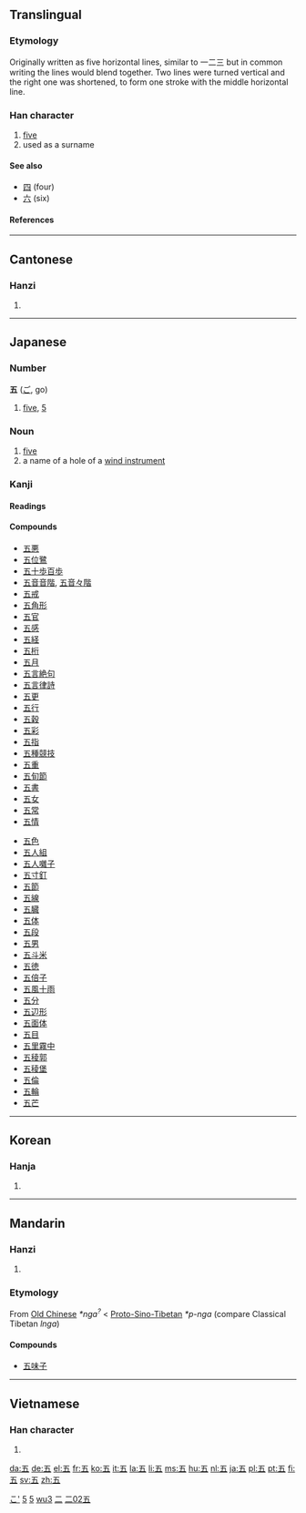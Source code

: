{{see|伍}}<!-- may be replaced by zh-forms -->
==Translingual==
{{Han stroke|[[image:五-order.gif]]}}
{{Han stroke|[[image:五-bw.png|200px]]}}

===Etymology===
Originally written as five horizontal lines, similar to 一二三 but in common writing the lines would blend together. Two lines were turned vertical and the right one was shortened, to form one stroke with the middle horizontal line.

===Han character===
{{Han char|rn=7|rad=二|as=02|sn=4|four=1010<sub>7</sub>|canj=一木一 (MDM)}}

# [[five]]
# used as a surname

====See also====
* [[四]] (four)
* [[六]] (six)

====References====
{{Han ref|kx=0086.110|dkj=00257|dj=0178.040|hdz=10011.030|uh=4E94|ud=20116|bh=A4AD|bd=42157}}

----

==Cantonese==

===Hanzi===
{{yue-hanzi|jyut=|y=ng5}}

# {{defn|Cantonese}}

----

==Japanese==

===Number===
'''五''' ([[ご]], go)

# [[five]], [[5]]

===Noun===
{{ja-noun|k|hira=ご|rom=go|hidx=こ'}}

# [[five]]
# a name of a hole of a [[wind instrument]]

===Kanji===
{{ja-kanji|grade=|rs=二02}}

====Readings====
{{ja-readings|on=[[ご]] (''go'')|kun=[[いつ]] (''itsu''), [[いつつ]] ([[五つ]], ''itsutsu'')|nanori=[[い]] (''i''), [[さ]] (''sa''), [[さつ]] (''satsu''), [[ち]] (''chi''), [[ふ]] (''fu''), [[み]] (''mi''), [[め]] (''me'')}}

====Compounds====
{{top2}}
*[[五悪]]
*[[五位鷺]]
*[[五十歩百歩]]
*[[五音音階]], [[五音々階]]
*[[五戒]]
*[[五角形]]
*[[五官]]
*[[五感]]
*[[五経]]
*[[五桁]]
*[[五月]]
*[[五言絶句]]
*[[五言律詩]]
*[[五更]]
*[[五行]]
*[[五穀]]
*[[五彩]]
*[[五指]]
*[[五種競技]]
*[[五重]]
*[[五旬節]]
*[[五書]]
*[[五女]]
*[[五常]]
*[[五情]]
{{mid2}}
*[[五色]]
*[[五人組]]
*[[五人囃子]]
*[[五寸釘]]
*[[五節]]
*[[五線]]
*[[五臓]]
*[[五体]]
*[[五段]]
*[[五男]]
*[[五斗米]]
*[[五徳]]
*[[五倍子]]
*[[五風十雨]]
*[[五分]]
*[[五辺形]]
*[[五面体]]
*[[五目]]
*[[五里霧中]]
*[[五稜郭]]
*[[五稜堡]]
*[[五倫]]
*[[五輪]]
*[[五芒]]
{{bottom}}

[[Category:1000 Japanese basic words|こ']]
[[Category:Japanese numbers|5]]

----

==Korean==

===Hanja===
{{ko-hanja|hangeul=오|rv=o|mr=o|y=o|eumhun=다섯|ehrv=daseot|ehmr=tasŏt|ehy=tases}}

# {{defn|Korean}}

[[Category:Korean numbers|5]]

----

==Mandarin==

===Hanzi===
{{cmn-hanzi|pin=[[wǔ]] ([[wu3]])|wg=wu<sup>3</sup>}}

# {{defn|Mandarin}}

===Etymology===

From [[Old Chinese]] ''*nga<sup>?</sup>'' < [[Proto-Sino-Tibetan]] ''*p-nga'' (compare Classical Tibetan ''lnga'')

====Compounds====
{{rfc-level|Compounds at L4+ not in L3 POS section}}
*[[五味子]]

[[Category:zh-cn:Numbers|wu3]]
[[Category:zh-tw:Numbers|二]]

----

==Vietnamese==

===Han character===
{{vi-hantu|ngũ}}

# {{defn|Vietnamese}}

[[Category:Grade 1 kanji|二02五]]

[[da:五]]
[[de:五]]
[[el:五]]
[[fr:五]]
[[ko:五]]
[[it:五]]
[[la:五]]
[[li:五]]
[[ms:五]]
[[hu:五]]
[[nl:五]]
[[ja:五]]
[[pl:五]]
[[pt:五]]
[[fi:五]]
[[sv:五]]
[[zh:五]]